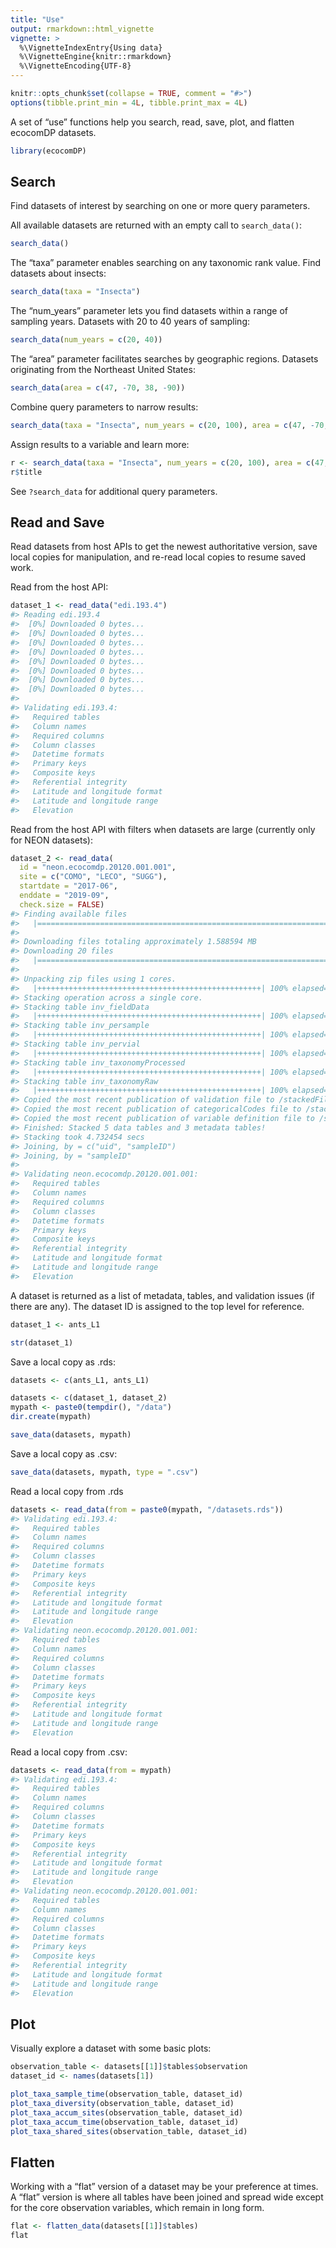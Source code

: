 ```yaml
---
title: "Use"
output: rmarkdown::html_vignette
vignette: >
  %\VignetteIndexEntry{Using data}
  %\VignetteEngine{knitr::rmarkdown}
  %\VignetteEncoding{UTF-8}
---
```


```r
knitr::opts_chunk$set(collapse = TRUE, comment = "#>")
options(tibble.print_min = 4L, tibble.print_max = 4L)
```

A set of "use" functions help you search, read, save, plot, and flatten ecocomDP datasets.

```r
library(ecocomDP)
```

## Search

Find datasets of interest by searching on one or more query parameters. 

All available datasets are returned with an empty call to `search_data()`:

```r
search_data()
```

The "taxa" parameter enables searching on any taxonomic rank value. Find datasets about insects:

```r
search_data(taxa = "Insecta")
```

The "num_years" parameter lets you find datasets within a range of sampling years. Datasets with 20 to 40 years of sampling:

```r
search_data(num_years = c(20, 40))
```

The "area" parameter facilitates searches by geographic regions. Datasets originating from the Northeast United States:

```r
search_data(area = c(47, -70, 38, -90))
```

Combine query parameters to narrow results:

```r
search_data(taxa = "Insecta", num_years = c(20, 100), area = c(47, -70, 38, -90))
```

Assign results to a variable and learn more:

```r
r <- search_data(taxa = "Insecta", num_years = c(20, 100), area = c(47, -70, 38, -90))
r$title
```

See `?search_data` for additional query parameters.

## Read and Save

Read datasets from host APIs to get the newest authoritative version, save local copies for manipulation, and re-read local copies to resume saved work.

Read from the host API:

```r
dataset_1 <- read_data("edi.193.4")
#> Reading edi.193.4
#>  [0%] Downloaded 0 bytes...
#>  [0%] Downloaded 0 bytes...
#>  [0%] Downloaded 0 bytes...
#>  [0%] Downloaded 0 bytes...
#>  [0%] Downloaded 0 bytes...
#>  [0%] Downloaded 0 bytes...
#>  [0%] Downloaded 0 bytes...
#>  [0%] Downloaded 0 bytes...
#>
#> Validating edi.193.4:
#>   Required tables
#>   Column names
#>   Required columns
#>   Column classes
#>   Datetime formats
#>   Primary keys
#>   Composite keys
#>   Referential integrity
#>   Latitude and longitude format
#>   Latitude and longitude range
#>   Elevation
```

Read from the host API with filters when datasets are large (currently only for NEON datasets):

```r
dataset_2 <- read_data(
  id = "neon.ecocomdp.20120.001.001", 
  site = c("COMO", "LECO", "SUGG"),
  startdate = "2017-06", 
  enddate = "2019-09",
  check.size = FALSE)
#> Finding available files
#>   |==================================================================| 100%
#> 
#> Downloading files totaling approximately 1.588594 MB
#> Downloading 20 files
#>   |====================================================================| 100%
#> 
#> Unpacking zip files using 1 cores.
#>   |++++++++++++++++++++++++++++++++++++++++++++++++++| 100% elapsed=00s  
#> Stacking operation across a single core.
#> Stacking table inv_fieldData
#>   |++++++++++++++++++++++++++++++++++++++++++++++++++| 100% elapsed=00s  
#> Stacking table inv_persample
#>   |++++++++++++++++++++++++++++++++++++++++++++++++++| 100% elapsed=00s  
#> Stacking table inv_pervial
#>   |++++++++++++++++++++++++++++++++++++++++++++++++++| 100% elapsed=00s  
#> Stacking table inv_taxonomyProcessed
#>   |++++++++++++++++++++++++++++++++++++++++++++++++++| 100% elapsed=02s  
#> Stacking table inv_taxonomyRaw
#>   |++++++++++++++++++++++++++++++++++++++++++++++++++| 100% elapsed=02s  
#> Copied the most recent publication of validation file to /stackedFiles
#> Copied the most recent publication of categoricalCodes file to /stackedFiles
#> Copied the most recent publication of variable definition file to /stackedFiles
#> Finished: Stacked 5 data tables and 3 metadata tables!
#> Stacking took 4.732454 secs
#> Joining, by = c("uid", "sampleID")
#> Joining, by = "sampleID"
#>
#> Validating neon.ecocomdp.20120.001.001:
#>   Required tables
#>   Column names
#>   Required columns
#>   Column classes
#>   Datetime formats
#>   Primary keys
#>   Composite keys
#>   Referential integrity
#>   Latitude and longitude format
#>   Latitude and longitude range
#>   Elevation
```

A dataset is returned as a list of metadata, tables, and validation issues (if there are any). The dataset ID is assigned to the top level for reference.

```r
dataset_1 <- ants_L1
```

```r
str(dataset_1)
```

Save a local copy as .rds:

```r
datasets <- c(ants_L1, ants_L1)
```

```r
datasets <- c(dataset_1, dataset_2)
mypath <- paste0(tempdir(), "/data")
dir.create(mypath)

save_data(datasets, mypath)
```

Save a local copy as .csv:

```r
save_data(datasets, mypath, type = ".csv")
```

Read a local copy from .rds

```r
datasets <- read_data(from = paste0(mypath, "/datasets.rds"))
#> Validating edi.193.4:
#>   Required tables
#>   Column names
#>   Required columns
#>   Column classes
#>   Datetime formats
#>   Primary keys
#>   Composite keys
#>   Referential integrity
#>   Latitude and longitude format
#>   Latitude and longitude range
#>   Elevation
#> Validating neon.ecocomdp.20120.001.001:
#>   Required tables
#>   Column names
#>   Required columns
#>   Column classes
#>   Datetime formats
#>   Primary keys
#>   Composite keys
#>   Referential integrity
#>   Latitude and longitude format
#>   Latitude and longitude range
#>   Elevation
```

Read a local copy from .csv:

```r
datasets <- read_data(from = mypath)
#> Validating edi.193.4:
#>   Required tables
#>   Column names
#>   Required columns
#>   Column classes
#>   Datetime formats
#>   Primary keys
#>   Composite keys
#>   Referential integrity
#>   Latitude and longitude format
#>   Latitude and longitude range
#>   Elevation
#> Validating neon.ecocomdp.20120.001.001:
#>   Required tables
#>   Column names
#>   Required columns
#>   Column classes
#>   Datetime formats
#>   Primary keys
#>   Composite keys
#>   Referential integrity
#>   Latitude and longitude format
#>   Latitude and longitude range
#>   Elevation

```

## Plot

Visually explore a dataset with some basic plots:

```r
observation_table <- datasets[[1]]$tables$observation
dataset_id <- names(datasets[1])

plot_taxa_sample_time(observation_table, dataset_id)
plot_taxa_diversity(observation_table, dataset_id)
plot_taxa_accum_sites(observation_table, dataset_id)
plot_taxa_accum_time(observation_table, dataset_id)
plot_taxa_shared_sites(observation_table, dataset_id)
```

## Flatten

Working with a "flat" version of a dataset may be your preference at times. A "flat" version is where all tables have been joined and spread wide except for the core observation variables, which remain in long form.

```r
flat <- flatten_data(datasets[[1]]$tables)
flat
```